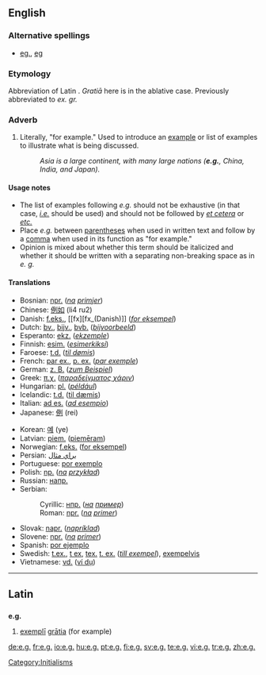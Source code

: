 {{see|eg|ég|Eg}}

==English==

===Alternative spellings===
*[[eg.]], [[eg]]

===Etymology===
Abbreviation of Latin {{term|exempli gratia|exempli gratiā|lang=la|for example}}. ''Gratiā'' here is in the ablative case. Previously abbreviated to ''ex. gr.''

===Adverb===
{{en-adv|-}}
#{{context|[[abbreviation]]|[[initialism]]}} Literally, "for example."  Used to introduce an [[example]] or list of examples to illustrate what is being discussed.
#:''Asia is a large continent, with many large nations ('''e.g.''', China, India, and Japan).''

====Usage notes====
*The list of examples following ''e.g.'' should not be exhaustive (in that case, ''[[i.e.]]'' should be used) and should not be followed by ''[[et cetera]]'' or ''[[etc.]]''  
*Place ''e.g.'' between [[parentheses]] when used in written text and follow by a [[comma]] when used in its function as "for example."
*Opinion is mixed about whether this term should be italicized and whether it should be written with a separating non-breaking space as in ''e. g.''

====Translations====
{{top}}
*Bosnian: [[npr.#Bosnian|npr.]] (''[[na]] [[primjer]]'')
*Chinese: [[例如]] (li4 ru2)
*Danish: [[f.eks.]], [[fx][fx_(Danish)]] (''[[for eksempel]]'')
*Dutch: [[bv.]], [[bijv.]], [[bvb.]] (''[[bijvoorbeeld]]'')
*Esperanto: [[ekz.]] (''[[ekzemple]]'')
*Finnish: [[esim.]] (''[[esimerkiksi]]'')
*Faroese: [[t.d.]] (''[[til dømis]]'')
*French: [[par ex.]], [[p. ex.]] (''[[par exemple]]'')<!-- are both right? -->
*German: [[z. B.]] (''[[zum Beispiel]]'')
*Greek: [[π.χ.]] (''[[παραδείγματος χάριν]]'')
*Hungarian: [[pl.]] (''[[például]]'')
*Icelandic: [[t.d.]] ([[til dæmis]])
*Italian: [[ad es.]] (''[[ad esempio]]'')
*Japanese: [[例]] (rei)
{{mid}}
*Korean: [[예]] (ye)
*Latvian: [[piem.]] ([[piemēram]])
*Norwegian: [[f.eks.]] ([[for eksempel]])
*Persian: [[براي مثال]]
*Portuguese: [[por exemplo]]
*Polish: [[np.]] (''[[na]] [[przykład]]'')
*Russian: [[напр.]]
*Serbian: 
*:Cyrillic: [[нпр.]] (''[[на]] [[пример]]'')
*:Roman: [[npr.]] (''[[na]] [[primer]]'')
*Slovak: [[napr.]] (''[[napríklad]]'')
*Slovene: [[npr.]] (''[[na]] [[primer]]'')
*Spanish: [[por ejemplo]]
*Swedish: [[t.ex.]], [[t ex]], [[tex.]] [[t. ex.]] (''[[till exempel]]''), [[exempelvis]]
*Vietnamese: [[vd.]] ([[ví dụ]])
{{bottom}}

[[Category:Initialisms]]

----

==Latin==

==={{abbreviation|Latin}}===
'''e.g.'''

# [[exemplum#Latin|exemplī]] [[gratia|grātia]] (for example)

[[de:e.g.]]
[[fr:e.g.]]
[[io:e.g.]]
[[hu:e.g.]]
[[pt:e.g.]]
[[fi:e.g.]]
[[sv:e.g.]]
[[te:e.g.]]
[[vi:e.g.]]
[[tr:e.g.]]
[[zh:e.g.]]
